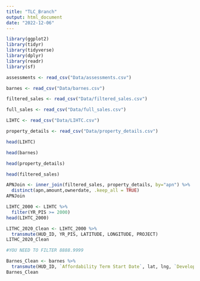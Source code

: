 ```yaml
---
title: "TLC_Branch"
output: html_document
date: "2022-12-06"
---
```


```r
library(ggplot2)
library(tidyr)
library(tidyverse)
library(dplyr)
library(readr)
library(sf)
```

```r
assessments <- read_csv("Data/assessments.csv")
```

```r
barnes <- read_csv("Data/barnes.csv")
```

```r
filtered_sales <- read_csv("Data/filtered_sales.csv")
```

```r
full_sales <- read_csv("Data/full_sales.csv")
```

```r
LIHTC <- read_csv("Data/LIHTC.csv")
```

```r
property_details <- read_csv("Data/property_details.csv")
```
```r
head(LIHTC)
```

```r
head(barnes)
```

```r
head(property_details)
```

```r
head(filtered_sales)
```

```r
APNJoin <- inner_join(filtered_sales, property_details, by="apn") %>% 
  distinct(apn,amount,ownerdate, .keep_all = TRUE)
APNJoin
```


```r
LIHTC_2000 <- LIHTC %>% 
  filter(YR_PIS >= 2000)
head(LIHTC_2000)
```
```r
LITHC_2020_Clean <- LIHTC_2000 %>% 
  transmute(HUD_ID, YR_PIS, LATITUDE, LONGITUDE, PROJECT)
LITHC_2020_Clean

#YOU NEED TO FILTER 8888.9999
```

```r
Barnes_Clean <- barnes %>% 
  transmute(HUD_ID, `Affordability Term Start Date`, lat, lng, `Development Name`)
Barnes_Clean
```
